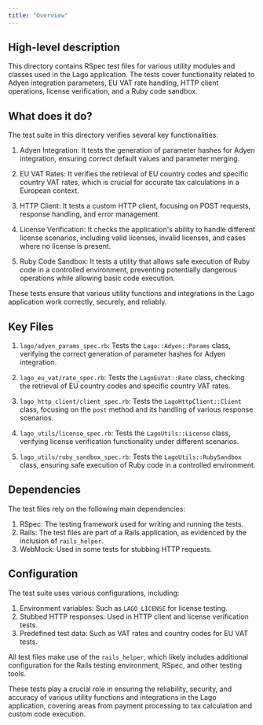 ```yaml
---
title: "Overview"
---
```


## High-level description
This directory contains RSpec test files for various utility modules and classes used in the Lago application. The tests cover functionality related to Adyen integration parameters, EU VAT rate handling, HTTP client operations, license verification, and a Ruby code sandbox.

## What does it do?
The test suite in this directory verifies several key functionalities:

1. Adyen Integration: It tests the generation of parameter hashes for Adyen integration, ensuring correct default values and parameter merging.

2. EU VAT Rates: It verifies the retrieval of EU country codes and specific country VAT rates, which is crucial for accurate tax calculations in a European context.

3. HTTP Client: It tests a custom HTTP client, focusing on POST requests, response handling, and error management.

4. License Verification: It checks the application's ability to handle different license scenarios, including valid licenses, invalid licenses, and cases where no license is present.

5. Ruby Code Sandbox: It tests a utility that allows safe execution of Ruby code in a controlled environment, preventing potentially dangerous operations while allowing basic code execution.

These tests ensure that various utility functions and integrations in the Lago application work correctly, securely, and reliably.

## Key Files

1. `lago/adyen_params_spec.rb`:
   Tests the `Lago::Adyen::Params` class, verifying the correct generation of parameter hashes for Adyen integration.

2. `lago_eu_vat/rate_spec.rb`:
   Tests the `LagoEuVat::Rate` class, checking the retrieval of EU country codes and specific country VAT rates.

3. `lago_http_client/client_spec.rb`:
   Tests the `LagoHttpClient::Client` class, focusing on the `post` method and its handling of various response scenarios.

4. `lago_utils/license_spec.rb`:
   Tests the `LagoUtils::License` class, verifying license verification functionality under different scenarios.

5. `lago_utils/ruby_sandbox_spec.rb`:
   Tests the `LagoUtils::RubySandbox` class, ensuring safe execution of Ruby code in a controlled environment.

## Dependencies
The test files rely on the following main dependencies:

1. RSpec: The testing framework used for writing and running the tests.
2. Rails: The test files are part of a Rails application, as evidenced by the inclusion of `rails_helper`.
3. WebMock: Used in some tests for stubbing HTTP requests.

## Configuration
The test suite uses various configurations, including:

1. Environment variables: Such as `LAGO_LICENSE` for license testing.
2. Stubbed HTTP responses: Used in HTTP client and license verification tests.
3. Predefined test data: Such as VAT rates and country codes for EU VAT tests.

All test files make use of the `rails_helper`, which likely includes additional configuration for the Rails testing environment, RSpec, and other testing tools.

These tests play a crucial role in ensuring the reliability, security, and accuracy of various utility functions and integrations in the Lago application, covering areas from payment processing to tax calculation and custom code execution.